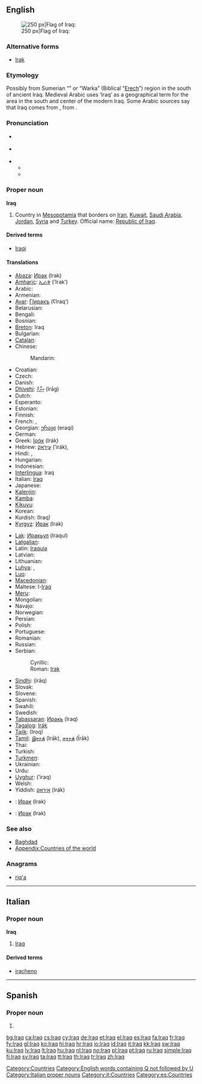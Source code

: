 {{wikipedia}}
{{also|İraq}}
==English==
[[Image:Flag of Iraq.svg|thumb|right|250 px|Flag of Iraq: {{Arab|[[الله أكبر]]}}]]
===Alternative forms===
* [[Irak]]

===Etymology===
Possibly from Sumerian “{{w|Uruk}}” or “Warka” (Biblical “[[Erech]]”) region in the south of ancient Iraq. Medieval Arabic uses ‘Iraq’ as a geographical term for the area in the south and center of the modern Iraq. Some Arabic sources say that Iraq comes from {{term|عريق||deep-rooted|tr={{IPAchar|ʕarí:q}}|lang=ar|sc=Arab}}, from {{term|عرق||root|tr={{IPAchar|ʕirq}}|lang=ar|sc=Arab}}.

===Pronunciation===
* {{a|UK}} {{IPA|/ɪˈɹɑːk/|/ɪˈɹak/}}
* {{a|US}} {{IPA|/ɪˈɹæk/|/aɪˈɹæk/}}
* {{audio|En-us-Iraq.ogg|Audio (US)}}
** {{rhymes|ɑːk}}
** {{rhymes|æk}}

===Proper noun===
'''Iraq'''

# Country in [[Mesopotamia]] that borders on [[Iran]], [[Kuwait]], [[Saudi Arabia]], [[Jordan]], [[Syria]] and [[Turkey]]. Official name: [[Republic of Iraq]].

====Derived terms====
* [[Iraqi]]

====Translations====
{{trans-top|country}}
* [[Abaza]]: [[Ирак]] (Irak)
* [[Amharic]]: [[ኢራቅ]] (’Irak’)
* Arabic: {{t-|ar|العراق|f|tr=al-3iraaq}}
* Armenian: {{t-|hy|Իրաք|tr=Irak'}}
* [[Avar]]: [[ГІиракъ]] (ʕIraqʼ)
* Belarusian: {{t-|be|Ірак|m|tr=Irak|xs=Belarusian}}
* Bengali: {{t-|bn|ইরাক}}
* Bosnian: {{t-|bs|Irak|m}}
* [[Breton]]: Iraq
* Bulgarian: {{t+|bg|Ирак|m|tr=Irák}}
* [[Catalan]]: {{t+|ca|Iraq|m}}
* Chinese:
*: Mandarin: {{t-|cmn|伊拉克|tr=Yīlàkè|sc=Hani}}
* Croatian: {{t+|hr|Irak|m|alt=Ìrāk}}
* Czech: {{t-|cs|Irák|m}}
* Danish: {{t-|da|Irak}}
* [[Dhivehi]]: [[އިރާގް]] (Irāg)
* Dutch: {{t+|nl|Irak}}
* Esperanto: {{t-|eo|Irako|xs=Esperanto}}
* Estonian: {{t+|et|Iraak}}
* Finnish: {{t+|fi|Irak}}
* French: {{t+|fr|Iraq|m}}, {{t+|fr|Irak|m}}
* Georgian: [[ერაყი]] (eraqi)
* German: {{t+|de|Irak|m}}
* Greek: [[Ιράκ]] (Irák) {{n}}
* Hebrew: [[עיראק]] (’irák), {{t-|he|עיראק|tr=’irák}}
* Hindi: {{t-|hi|इराक़|tr=Irāq|xs=Hindi}}, {{t-|hi|इराक़|tr=Irāq|xs=Hindi}}
* Hungarian: {{t+|hu|Irak}}
* Indonesian: {{t-|id|Irak|xs=Indonesian}}
* [[Interlingua]]: Iraq
* Italian: [[Iraq#Itaian|Iraq]] {{m}}
* Japanese: {{t-|ja|イラク|tr=Iraku}}
* [[Kalenjin]]: {{tø|kln|Irak}}
* [[Kamba]]: {{tø|kam|Iraki}}
* [[Kikuyu]]: {{tø|ki|Irak}}
* Korean: {{t+|ko|이라크|tr=Irakeu|sc=Hang}}
* Kurdish: {{fa-Arab|[[عێراق]]}} (Iraq)
* [[Kyrgyz]]: [[Ирак]] (Irak)
{{trans-mid}}
* [[Lak]]: [[Иракьул]] (Iraqul)
* [[Latgalian]]: {{tø|ltg|Iraks|m}}
* Latin: [[Iraquia]] {{f}}
* Latvian: {{t-|lv|Irāka|xs=Latvian}}
* Lithuanian: {{t+|lt|Irakas|xs=Lithuanian}}
* [[Luhya]]: {{tø|luy|Irak}}, {{tø|luy|Irak}}
* [[Luo]]: {{tø|luo|Irak}}
* [[Macedonian]]: {{t+|mk|Ирак|m|tr=Írak}}
* Maltese: l-[[Iraq]]
* [[Meru]]: {{tø|mer|Iraki}}
* Mongolian: {{t-|mn|Ирак|tr=Irak|sc=Cyrl|xs=Mongolian}}
* Navajo: {{tø|nv|Iiwááʼ}}
* Norwegian: {{t+|no|Irak}}
* Persian: {{t-|fa|عراق|tr=irāq|xs=Persian}}
* Polish: {{t+|pl|Irak|m}}
* Portuguese: {{t+|pt|Iraque}}
* Romanian: {{t-|ro|Irak|n}}
* Russian: {{t+|ru|Ирак|m|tr=Irák}}
* Serbian:
*: Cyrillic: {{t|sr|Ирак|m}}
*: Roman: [[Irak#Serbian|Irak]] {{m}}
* [[Sindhi]]: {{sd-Arab|[[عراق]]}} (irāq)
* Slovak: {{t-|sk|Irák}}
* Slovene: {{t+|sl|Irak}}
* Spanish: {{t+|es|Irak|m}}
* Swahili: {{t+|sw|Iraki|xs=Swahili}}
* Swedish: {{t+|sv|Irak}}
* [[Tabassaran]]: [[Иракь]] (Iraq)
* [[Tagalog]]: [[Irák]]
* [[Tajik]]: {{Cyrl|[[Ироқ]]}} (Iroq)
* [[Tamil]]: [[இராக்]] (Irāk), [[ஈராக்]] (Īrāk)
* Thai: {{t|th|อิรัก|tr=ì-rák}}
* Turkish: {{t+|tr|Irak}}
* [[Turkmen]]: {{t|tk|Yrak}}
* Ukrainian: {{t+|uk|Ірак|m|tr=Irák|xs=Ukrainian}}
* Urdu: {{t-|ur|عراق|tr=Irāq|xs=Urdu}}
* [[Uyghur]]: {{ug-Arab|[[ﺋﯩﺮﺍﻕ]]}} (’iraq)
* Welsh: {{t|cy|Irac}}
* Yiddish: [[איראַק]] (Irák)
{{trans-bottom}}

{{checktrans-top}}
* {{ttbc|atv}}: [[Ирак]] (Irak)
* {{ttbc|alt}}: [[Ирак]] (Irak)
{{trans-bottom}}

===See also===
* [[Baghdad]]
* [[Appendix:Countries of the world]]

===Anagrams===
* [[riq'a#English|riq'a]]

[[Category:Countries]]
[[Category:English words containing Q not followed by U]]

----

==Italian==
{{wikipedia|lang=it}}

===Proper noun===
'''Iraq''' {{m}}

# [[Iraq#English|Iraq]]

====Derived terms====
* [[iracheno]]

[[Category:Italian proper nouns]]
[[Category:it:Countries]]

----

==Spanish==

===Proper noun===
{{es-proper noun}}

# {{alternative spelling of|[[Irak]]|lang=es}}
<!--in the RAE spelling reform of 2010, Iraq is deprecated and the official spelling is Irak-->

[[Category:es:Countries]]

[[bg:Iraq]]
[[ca:Iraq]]
[[cs:Iraq]]
[[cy:Iraq]]
[[de:Iraq]]
[[et:Iraq]]
[[el:Iraq]]
[[es:Iraq]]
[[fa:Iraq]]
[[fr:Iraq]]
[[fy:Iraq]]
[[gl:Iraq]]
[[ko:Iraq]]
[[hi:Iraq]]
[[hr:Iraq]]
[[io:Iraq]]
[[id:Iraq]]
[[it:Iraq]]
[[kk:Iraq]]
[[sw:Iraq]]
[[ku:Iraq]]
[[lv:Iraq]]
[[lt:Iraq]]
[[hu:Iraq]]
[[nl:Iraq]]
[[no:Iraq]]
[[pl:Iraq]]
[[pt:Iraq]]
[[ru:Iraq]]
[[simple:Iraq]]
[[fi:Iraq]]
[[sv:Iraq]]
[[ta:Iraq]]
[[tt:Iraq]]
[[th:Iraq]]
[[tr:Iraq]]
[[zh:Iraq]]